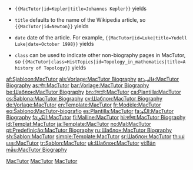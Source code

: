 {{documentation subpage}}<includeonly></includeonly>

*<tt><nowiki>{{MacTutor|id=Kepler|title=Johannes Kepler}}</nowiki></tt> yields
::{{MacTutor|id=Kepler|title=Johannes Kepler}}

*<tt>title</tt> defaults to the name of the Wikipedia article, so <tt><nowiki>{{MacTutor|id=Newton}}</nowiki></tt> yields
::{{MacTutor|id=Newton}}

*<tt>date</tt> date of the article. For example, <tt><nowiki>{{MacTutor|id=Luke|title=Yudell Luke|date=October 1998}}</nowiki></tt> yields
::{{MacTutor|id=Luke|title=Yudell Luke|date=October 1998}}

*<tt>class</tt> can be used to indicate other non-biography pages in MacTutor, so <tt><nowiki>{{MacTutor|class=HistTopics|id=Topology_in_mathematics|title=A history of Topology}}</nowiki></tt> yields
::{{MacTutor|class=HistTopics|id=Topology_in_mathematics|title=A History of Topology}}

<includeonly>
<!-- ADD CATEGORIES BELOW THIS LINE -->
[[Category:人物模板|MacTutor]]
[[Category:外部资源模板|MacTutor]]
[[Category:数学模板|MacTutor]]
<!-- ADD INTERWIKIS BELOW THIS LINE -->
[[af:Sjabloon:MacTutor]]
[[als:Vorlage:MacTutor Biography]]
[[ar:قالب:MacTutor Biography]]
[[as:সাঁচ:MacTutor]]
[[bar:Vorlage:MacTutor Biography]]
[[be:Шаблон:MacTutor Biography]]
[[bn:টেমপ্লেট:MacTutor]]
[[ca:Plantilla:MacTutor]]
[[cs:Šablona:MacTutor Biography]]
[[cv:Шаблон:MacTutor Biography]]
[[de:Vorlage:MacTutor]]
[[en:Template:MacTutor]]
[[fr:Modèle:MacTutor]]
[[eo:Ŝablono:MacTutor-biografio]]
[[es:Plantilla:MacTutor]]
[[fa:الگو:MacTutor Biography]]
[[fa:الگو:MacTutor]]
[[fi:Malline:MacTutor]]
[[hi:साँचा:MacTutor Biography]]
[[id:Templat:MacTutor]]
[[ja:Template:MacTutor]]
[[no:Mal:MacTutor]]
[[pt:Predefinição:MacTutor Biography]]
[[ru:Шаблон:MacTutor Biography]]
[[sh:Šablon:MacTutor]]
[[simple:Template:MacTutor]]
[[sr:Шаблон:MacTutor]]
[[th:แม่แบบ:MacTutor]]
[[tr:Şablon:MacTutor]]
[[uk:Шаблон:MacTutor]]
[[vi:Bản mẫu:MacTutor Biography]]

</includeonly>